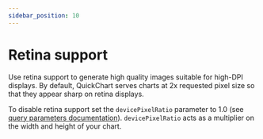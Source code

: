 ```yaml
---
sidebar_position: 10
---
```


# Retina support

Use retina support to generate high quality images suitable for high-DPI displays. By default, QuickChart serves charts at 2x requested pixel size so that they appear sharp on retina displays.

To disable retina support set the `devicePixelRatio` parameter to 1.0 (see [query parameters documentation](TODO)). `devicePixelRatio` acts as a multiplier on the width and height of your chart.

